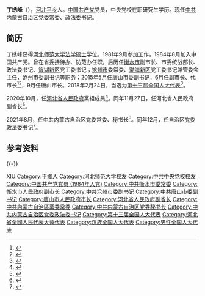 '''丁绣峰'''（{{bd|1965年|3月||catIdx=Ding丁}}），[[河北省|河北]][[平乡县|平乡]]人。[[中国共产党|中国共产党]]党员，中央党校在职研究生学历。现任[[中共内蒙古自治区党委|中共内蒙古自治区党委]]常委、政法委书记。

== 简历 ==

丁绣峰获得[[河北师范大学|河北师范大学]][[法学硕士|法学硕士]]学位。1981年9月参加工作，1984年8月加入中国共产党。曾在省委接待办、防范办任职，后历任[[衡水市|衡水市]]副市长、市委统战部长、政法委书记、[[滨湖新区|滨湖新区]]党工委书记；[[沧州市|沧州市]]委常委、[[渤海新区|渤海新区]]党工委书记兼管委会主任，沧州市委副书记等职务；2015年5月任[[唐山市|唐山市]]委副书记，6月任副市长、代市长<ref>{{cite web|title=丁绣峰任唐山市代市长 前任陈学军接受调查(图)|url=http://news.163.com/15/0605/17/ARC626TQ00014JB5_2.html|date=2015-06-05|publisher=中国经济网|archiveurl=https://web.archive.org/web/20150610065905/http://news.163.com/15/0605/17/ARC626TQ00014JB5_2.html|archivedate=2015-06-10|dead-url=yes|accessdate=2015-06-10}}</ref><ref>{{cite web|title=丁绣峰任河北省唐山市代市长|url=http://www.china.com.cn/legal/2015-06/08/content_35765003.htm|accessdate=2015-06-08|publisher=人民网|archiveurl=https://web.archive.org/web/20150610071609/http://www.china.com.cn/legal/2015-06/08/content_35765003.htm|archivedate=2015-06-10|dead-url=no}}</ref>，9月任唐山市长。2018年2月24日，当选为[[第十三届全国人大代表|第十三届全国人大代表]]<ref>{{Cite web|title=（受权发布）中华人民共和国第十三届全国人民代表大会代表名单-中新网|url=http://www.chinanews.com/gn/2018/02-25/8453959.shtml|accessdate=2021-02-13|work=中新网|archive-date=2018-02-27|archive-url=https://web.archive.org/web/20180227031724/http://www.chinanews.com/gn/2018/02-25/8453959.shtml|dead-url=no}}</ref>。

2020年10月，任[[河北省人民政府|河北省人民政府]]黨組成員<ref>{{cite web|title=唐山市长丁绣峰，已任河北省政府党组成员|url=https://baijiahao.baidu.com/s?id=1681958400796322483&wfr=spider&for=pc&isFailFlag=1|accessdate=2020-10-30|publisher=政事儿}}</ref>。同年11月27日，任河北省人民政府副省长<ref>{{Cite web|title=丁绣峰任河北省副省长|url=https://www.thepaper.cn/newsDetail_forward_10167864|accessdate=2020-11-27|author=河北日报|date=2020-11-27|publisher=澎湃新闻|archiveurl=https://web.archive.org/web/20201127075947/https://www.thepaper.cn/newsDetail_forward_10167864|archivedate=2020-11-27|dead-url=no}}</ref>。

2021年8月，任[[中共内蒙古自治区党委|中共内蒙古自治区党委]]常委、秘书长<ref>{{cite web|title=河北省副省长丁绣峰调任内蒙古自治区党委常委、秘书长|url=http://district.ce.cn/newarea/sddy/202108/06/t20210806_36783749.shtml|accessdate=2021-08-06|publisher=中国经济网综合|archive-date=2021-09-29|archive-url=https://web.archive.org/web/20210929172442/http://district.ce.cn/newarea/sddy/202108/06/t20210806_36783749.shtml}}</ref>。同年12月，任自治区党委政法委书记<ref>{{cite web|title=丁绣峰任内蒙古自治区党委政法委书记 林少春不再担任|url=http://district.ce.cn/newarea/sddy/202112/02/t20211202_37135317.shtml|accessdate=2021-12-02|publisher=中国经济网综合|archive-date=2022-02-15|archive-url=https://web.archive.org/web/20220215212949/http://district.ce.cn/newarea/sddy/202112/02/t20211202_37135317.shtml}}</ref>。

== 参考资料 ==
{{reflist}}

{{-}}
{{start box}}
{{s-ppo|cpc}}
{{s-before|[[林少春|林少春]]}}
{{s-title|[[中国共产党内蒙古自治区委员会|中国共产党内蒙古自治区委员会]]政法委员会书记|2021年12月－}}
{{s-inc}}
{{s-before|[[张韶春|张韶春]]}}
{{s-title|[[中国共产党内蒙古自治区委员会|中国共产党内蒙古自治区委员会]]秘书长|2021年8月－2021年12月}}
{{s-after|[[于立新|于立新]]}}
{{s-gov|prc}}
{{s-before|[[陈学军|陈学军]]}}
{{s-title|[[唐山市人民政府|唐山市人民政府]]市长|2015年6月－2020年11月}}
{{s-after|[[高建民_(1968年)|高建民]]}}
{{end box}}
{{内蒙古自治区领导人}}
{{唐山市市长}}

{{DEFAULTSORT:Ding丁}}
[[Category:丁姓|XIU]]
[[Category:平鄉人|Category:平鄉人]]
[[Category:河北师范大学校友|Category:河北师范大学校友]]
[[Category:中共中央党校校友|Category:中共中央党校校友]]
[[Category:中国共产党党员_(1984年入党)|Category:中国共产党党员 (1984年入党)]]
[[Category:中共衡水市委常委|Category:中共衡水市委常委]]
[[Category:衡水市人民政府副市长|Category:衡水市人民政府副市长]]
[[Category:中共沧州市委副书记|Category:中共沧州市委副书记]]
[[Category:中共唐山市委副书记|Category:中共唐山市委副书记]]
[[Category:唐山市人民政府市长|Category:唐山市人民政府市长]]
[[Category:河北省人民政府副省长|Category:河北省人民政府副省长]]
[[Category:中共內蒙古自治區黨委常委|Category:中共內蒙古自治區黨委常委]]
[[Category:中共内蒙古自治区党委秘书长|Category:中共内蒙古自治区党委秘书长]]
[[Category:中共内蒙古自治区党委政法委书记|Category:中共内蒙古自治区党委政法委书记]]
[[Category:第十三届全国人大代表|Category:第十三届全国人大代表]]
[[Category:河北省全國人民代表大會代表|Category:河北省全國人民代表大會代表]]
[[Category:汉族全国人大代表|Category:汉族全国人大代表]]
[[Category:男性全国人大代表|Category:男性全国人大代表]]